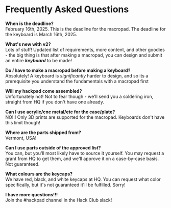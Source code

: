 # Frequently Asked Questions

**When is the deadline?** \
February 16th, 2025. This is the deadline for the macropad. The deadline for the keyboard is March 16th, 2025.

**What's new with v2?** \
Lots of stuff! Updated list of requirements, more content, and other goodies - the big thing is that after making a macropad, you can design and submit an entire ***keyboard*** to be made!

**Do *I* have to make a macropad before making a keyboard?** \
Absolutely! A keyboard is *significantly* harder to design, and so its a prerequisite you understand the fundamentals with a macropad first

**Will my hackpad come assembled?** \
Unfortunately not! Not to fear though - we'll send you a soldering iron, straight from HQ if you don't have one already.

**Can I use acrylic/cnc metal/etc for the case/plate?** \
NO!!! Only 3D prints are supported for the macropad. Keyboards don't have this limit though!

**Where are the parts shipped from?** \
Vermont, USA!

**Can I use parts outside of the approved list?** \
You can, but you'll most likely have to source it yourself. You may request a grant from HQ to get them, and we'll approve it on a case-by-case basis. Not guaranteed.

**What colours are the keycaps?** \
We have red, black, and white keycaps at HQ. You can request what color specifically, but it's not guaranteed it'll be fulfilled. Sorry!

**I have more questions!!!**  \
Join the #hackpad channel in the Hack Club slack! 



